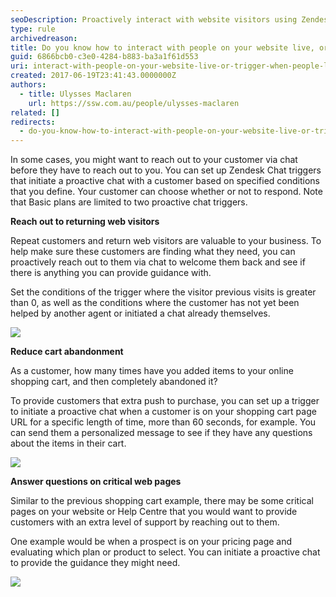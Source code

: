 ```yaml
---
seoDescription: Proactively interact with website visitors using Zendesk Chat triggers, reducing cart abandonment and providing support on critical pages.
type: rule
archivedreason:
title: Do you know how to interact with people on your website live, or trigger when people land on certain pages?
guid: 6866bcb0-c3e0-4284-b883-ba3a1f61d553
uri: interact-with-people-on-your-website-live-or-trigger-when-people-land-on-certain-pages
created: 2017-06-19T23:41:43.0000000Z
authors:
  - title: Ulysses Maclaren
    url: https://ssw.com.au/people/ulysses-maclaren
related: []
redirects:
  - do-you-know-how-to-interact-with-people-on-your-website-live-or-trigger-when-people-land-on-certain-pages
---
```


In some cases, you might want to reach out to your customer via chat before they have to reach out to you. You can set up Zendesk Chat triggers that initiate a proactive chat with a customer based on specified conditions that you define. Your customer can choose whether or not to respond.
Note that Basic plans are limited to two proactive chat triggers.

**Reach out to returning web visitors**

Repeat customers and return web visitors are valuable to your business. To help make sure these customers are finding what they need, you can proactively reach out to them via chat to welcome them back and see if there is anything you can provide guidance with.

Set the conditions of the trigger where the visitor previous visits is greater than 0, as well as the conditions where the customer has not yet been helped by another agent or initiated a chat already themselves.

![](zendesk-interact-1.png)

**Reduce cart abandonment**

As a customer, how many times have you added items to your online shopping cart, and then completely abandoned it?

To provide customers that extra push to purchase, you can set up a trigger to initiate a proactive chat when a customer is on your shopping cart page URL for a specific length of time, more than 60 seconds, for example. You can send them a personalized message to see if they have any questions about the items in their cart.

![](zendesk-interact-2.png)

**Answer questions on critical web pages**

Similar to the previous shopping cart example, there may be some critical pages on your website or Help Centre that you would want to provide customers with an extra level of support by reaching out to them.

One example would be when a prospect is on your pricing page and evaluating which plan or product to select. You can initiate a proactive chat to provide the guidance they might need.

![](zendesk-interact-3.png)